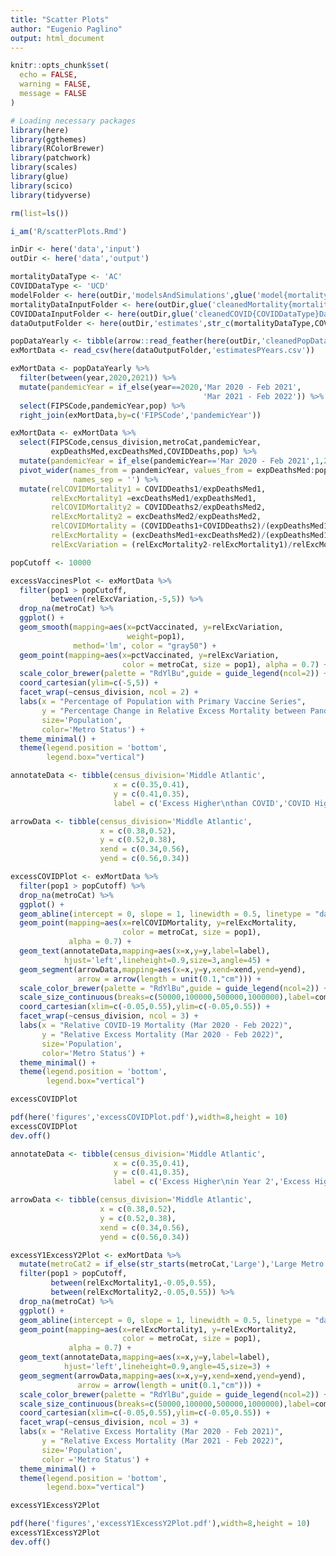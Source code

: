 ```yaml
---
title: "Scatter Plots"
author: "Eugenio Paglino"
output: html_document
---
```


```r
knitr::opts_chunk$set(
  echo = FALSE,
  warning = FALSE,
  message = FALSE
)
```

```r
# Loading necessary packages
library(here)
library(ggthemes)
library(RColorBrewer)
library(patchwork)
library(scales)
library(glue)
library(scico)
library(tidyverse)
```

```r
rm(list=ls())

i_am('R/scatterPlots.Rmd')

inDir <- here('data','input')
outDir <- here('data','output')

mortalityDataType <- 'AC'
COVIDDataType <- 'UCD'
modelFolder <- here(outDir,'modelsAndSimulations',glue('model{mortalityDataType}'))
mortalityDataInputFolder <- here(outDir,glue('cleanedMortality{mortalityDataType}Data'))
COVIDDataInputFolder <- here(outDir,glue('cleanedCOVID{COVIDDataType}Data'))
dataOutputFolder <- here(outDir,'estimates',str_c(mortalityDataType,COVIDDataType))
```

```r
popDataYearly <- tibble(arrow::read_feather(here(outDir,'cleanedPopData','popDataYearly.feather')))
exMortData <- read_csv(here(dataOutputFolder,'estimatesPYears.csv'))
```

```r
exMortData <- popDataYearly %>%
  filter(between(year,2020,2021)) %>%
  mutate(pandemicYear = if_else(year==2020,'Mar 2020 - Feb 2021',
                                           'Mar 2021 - Feb 2022')) %>%
  select(FIPSCode,pandemicYear,pop) %>%
  right_join(exMortData,by=c('FIPSCode','pandemicYear'))
```

```r
exMortData <- exMortData %>%
  select(FIPSCode,census_division,metroCat,pandemicYear,
         expDeathsMed,excDeathsMed,COVIDDeaths,pop) %>%
  mutate(pandemicYear = if_else(pandemicYear=='Mar 2020 - Feb 2021',1,2)) %>%
  pivot_wider(names_from = pandemicYear, values_from = expDeathsMed:pop,
              names_sep = '') %>%
  mutate(relCOVIDMortality1 = COVIDDeaths1/expDeathsMed1,
         relExcMortality1 =excDeathsMed1/expDeathsMed1,
         relCOVIDMortality2 = COVIDDeaths2/expDeathsMed2,
         relExcMortality2 = excDeathsMed2/expDeathsMed2,
         relCOVIDMortality = (COVIDDeaths1+COVIDDeaths2)/(expDeathsMed1+expDeathsMed2),
         relExcMortality = (excDeathsMed1+excDeathsMed2)/(expDeathsMed1+expDeathsMed2),
         relExcVariation = (relExcMortality2-relExcMortality1)/relExcMortality1)
```

```r
popCutoff <- 10000

excessVaccinesPlot <- exMortData %>%
  filter(pop1 > popCutoff,
         between(relExcVariation,-5,5)) %>%
  drop_na(metroCat) %>% 
  ggplot() +
  geom_smooth(mapping=aes(x=pctVaccinated, y=relExcVariation,
                          weight=pop1),
              method='lm', color = "gray50") +
  geom_point(mapping=aes(x=pctVaccinated, y=relExcVariation,
                         color = metroCat, size = pop1), alpha = 0.7) +
  scale_color_brewer(palette = "RdYlBu",guide = guide_legend(ncol=2)) +
  coord_cartesian(ylim=c(-5,5)) +
  facet_wrap(~census_division, ncol = 2) +
  labs(x = "Percentage of Population with Primary Vaccine Series",
       y = "Percentage Change in Relative Excess Mortality between Pandemic Years",
       size='Population',
       color='Metro Status') +
  theme_minimal() +
  theme(legend.position = 'bottom',
        legend.box="vertical")
```

```r
annotateData <- tibble(census_division='Middle Atlantic',
                       x = c(0.35,0.41),
                       y = c(0.41,0.35),
                       label = c('Excess Higher\nthan COVID','COVID Higher\nthan Excess'))

arrowData <- tibble(census_division='Middle Atlantic',
                    x = c(0.38,0.52),
                    y = c(0.52,0.38),
                    xend = c(0.34,0.56),
                    yend = c(0.56,0.34))

excessCOVIDPlot <- exMortData %>%
  filter(pop1 > popCutoff) %>%
  drop_na(metroCat) %>% 
  ggplot() +
  geom_abline(intercept = 0, slope = 1, linewidth = 0.5, linetype = "dashed", color = "gray50") +
  geom_point(mapping=aes(x=relCOVIDMortality, y=relExcMortality,
                         color = metroCat, size = pop1), 
             alpha = 0.7) +
  geom_text(annotateData,mapping=aes(x=x,y=y,label=label),
            hjust='left',lineheight=0.9,size=3,angle=45) +
  geom_segment(arrowData,mapping=aes(x=x,y=y,xend=xend,yend=yend),
               arrow = arrow(length = unit(0.1,"cm"))) +
  scale_color_brewer(palette = "RdYlBu",guide = guide_legend(ncol=2)) +
  scale_size_continuous(breaks=c(50000,100000,500000,1000000),label=comma) +
  coord_cartesian(xlim=c(-0.05,0.55),ylim=c(-0.05,0.55)) + 
  facet_wrap(~census_division, ncol = 3) +
  labs(x = "Relative COVID-19 Mortality (Mar 2020 - Feb 2022)",
       y = "Relative Excess Mortality (Mar 2020 - Feb 2022)",
       size='Population',
       color='Metro Status') +
  theme_minimal() +
  theme(legend.position = 'bottom',
        legend.box="vertical")

excessCOVIDPlot
```

```r
pdf(here('figures','excessCOVIDPlot.pdf'),width=8,height = 10)
excessCOVIDPlot 
dev.off()
```

```r
annotateData <- tibble(census_division='Middle Atlantic',
                       x = c(0.35,0.41),
                       y = c(0.41,0.35),
                       label = c('Excess Higher\nin Year 2','Excess Higher\nin Year 1'))

arrowData <- tibble(census_division='Middle Atlantic',
                    x = c(0.38,0.52),
                    y = c(0.52,0.38),
                    xend = c(0.34,0.56),
                    yend = c(0.56,0.34))

excessY1ExcessY2Plot <- exMortData %>%
  mutate(metroCat2 = if_else(str_starts(metroCat,'Large'),'Large Metro','Medium/Small Metro and Non-Metro')) %>%
  filter(pop1 > popCutoff,
         between(relExcMortality1,-0.05,0.55),
         between(relExcMortality2,-0.05,0.55)) %>%
  drop_na(metroCat) %>% 
  ggplot() +
  geom_abline(intercept = 0, slope = 1, linewidth = 0.5, linetype = "dashed", color = "gray50") +
  geom_point(mapping=aes(x=relExcMortality1, y=relExcMortality2,
                         color = metroCat, size = pop1), 
             alpha = 0.7) +
  geom_text(annotateData,mapping=aes(x=x,y=y,label=label),
            hjust='left',lineheight=0.9,angle=45,size=3) +
  geom_segment(arrowData,mapping=aes(x=x,y=y,xend=xend,yend=yend),
               arrow = arrow(length = unit(0.1,"cm"))) +
  scale_color_brewer(palette = "RdYlBu",guide = guide_legend(ncol=2)) +
  scale_size_continuous(breaks=c(50000,100000,500000,1000000),label=comma) +
  coord_cartesian(xlim=c(-0.05,0.55),ylim=c(-0.05,0.55)) + 
  facet_wrap(~census_division, ncol = 3) +
  labs(x = "Relative Excess Mortality (Mar 2020 - Feb 2021)",
       y = "Relative Excess Mortality (Mar 2021 - Feb 2022)",
       size='Population',
       color ='Metro Status') +
  theme_minimal() +
  theme(legend.position = 'bottom',
        legend.box="vertical")

excessY1ExcessY2Plot
```

```r
pdf(here('figures','excessY1ExcessY2Plot.pdf'),width=8,height = 10)
excessY1ExcessY2Plot 
dev.off()
```

